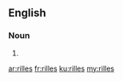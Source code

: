 ==English==

===Noun===
{{head|en|noun plural form}}

# {{plural of|rille|lang=en}}

[[ar:rilles]]
[[fr:rilles]]
[[ku:rilles]]
[[my:rilles]]